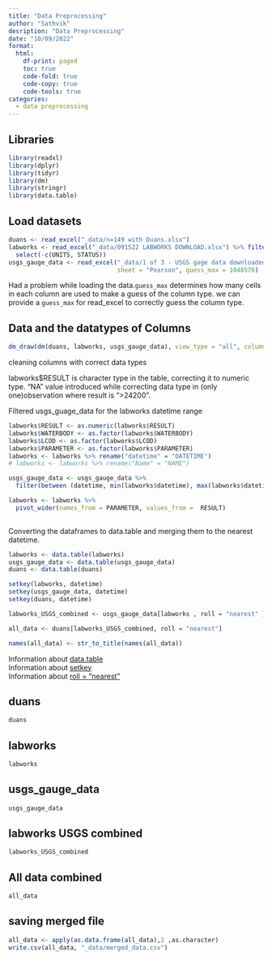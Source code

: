 ```yaml
---
title: "Data Preprocessing"
author: "Sathvik"
desription: "Data Preprocessing"
date: "10/09/2022"
format:
  html:
    df-print: paged
    toc: true
    code-fold: true
    code-copy: true
    code-tools: true
categories:
  - data preprocessing
---
```


## Libraries

```r
library(readxl)
library(dplyr)
library(tidyr)
library(dm)
library(stringr)
library(data.table)
```

## Load datasets

```r
duans <- read_excel("_data/n=149 with Duans.xlsx")
labworks <- read_excel("_data/091522 LABWORKS DOWNLOAD.xlsx") %>% filter(NAME == "PEARSON") %>% 
  select(-c(UNITS, STATUS))
usgs_gauge_data <- read_excel("_data/1 of 3 - USGS gage data downloaded 092022.xlsx",
                              sheet = "Pearson", guess_max = 1048576)
```


Had a problem while loading the data.`guess_max` determines how many cells in each column are used to make a guess of the column type. we can provide a `guess_max`  for read_excel to correctly guess the column type. 


## Data and the datatypes of Columns

```r
dm_draw(dm(duans, labworks, usgs_gauge_data), view_type = "all", column_types = TRUE, focus = TRUE)
```


cleaning columns with correct data types

labworks$RESULT is character type in the table, correcting it to numeric type.  "NA" value introduced while correcting data type in (only one)observation where result is ">24200". 

Filtered usgs_guage_data for the labworks datetime range

```r
labworks$RESULT <- as.numeric(labworks$RESULT)
labworks$WATERBODY <- as.factor(labworks$WATERBODY)
labworks$LCOD <- as.factor(labworks$LCOD)
labworks$PARAMETER <- as.factor(labworks$PARAMETER)
labworks <- labworks %>% rename("datetime" = "DATETIME")
# labworks <- labworks %>% rename("Name" = "NAME")

usgs_gauge_data <- usgs_gauge_data %>% 
  filter(between (datetime, min(labworks$datetime), max(labworks$datetime)))
```




```r
labworks <- labworks %>% 
  pivot_wider(names_from = PARAMETER, values_from =  RESULT)
  
```


Converting the dataframes to data.table and merging them to the nearest datetime.

```r
labworks <- data.table(labworks)
usgs_gauge_data <- data.table(usgs_gauge_data)
duans <- data.table(duans)

setkey(labworks, datetime)
setkey(usgs_gauge_data, datetime)
setkey(duans, datetime)

labworks_USGS_combined <- usgs_gauge_data[labworks , roll = "nearest" ] %>% select(-NAME)

all_data <- duans[labworks_USGS_combined, roll = "nearest"]

names(all_data) <- str_to_title(names(all_data))

```

Information about [data.table](https://cran.r-project.org/web/packages/data.table/vignettes/datatable-intro.html) <br/>
Information about [setkey](https://www.rdocumentation.org/packages/data.table/versions/1.14.2/topics/setkey)<br/>
Information about [roll = "nearest"](https://jangorecki.gitlab.io/data.cube/library/data.table/html/data.table.html)<br/>

::: panel-tabset
## duans

```r
duans
```

## labworks

```r
labworks
```


## usgs_gauge_data

```r
usgs_gauge_data
```

## labworks USGS combined

```r
labworks_USGS_combined
```

## All data combined

```r
all_data
```

:::

## saving merged file

```r
all_data <- apply(as.data.frame(all_data),2 ,as.character)
write.csv(all_data, "_data/merged_data.csv")
```

